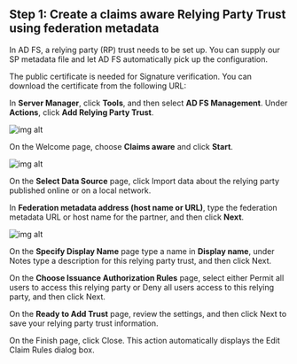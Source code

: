 ## Step 1: Create a claims aware Relying Party Trust using federation metadata

In AD FS, a relying party (RP) trust needs to be set up. You can supply our SP metadata file and let AD FS automatically pick up the configuration.

<div className='flex flex-col gap-4'>
  <div>
    <InputWithCopyButton text={spMetadataUrl} label='Federation metadata URL' />
  </div>
</div>

The public certificate is needed for Signature verification. You can download the certificate from the following URL:

<div className='flex flex-col gap-4'>
  <div>
    <InputWithCopyButton text={publicCertUrl} label='Public certificate' />
  </div>
</div>

<AdvancedSPConfigLink />

In **Server Manager**, click **Tools**, and then select **AD FS Management**. Under **Actions**, click **Add Relying Party Trust**.

![img alt](https://cdn.boxyhq.com/docs/sso/providers/adfs/addtrust1.png)

On the Welcome page, choose **Claims aware** and click **Start**.

![img alt](https://cdn.boxyhq.com/docs/sso/providers/adfs/addtrust2.png)

On the **Select Data Source** page, click Import data about the relying party published online or on a local network.

In **Federation metadata address (host name or URL)**, type the federation metadata URL or host name for the partner, and then click **Next**.

![img alt](https://cdn.boxyhq.com/docs/sso/providers/adfs/addtrust12.png)

On the **Specify Display Name** page type a name in **Display name**, under Notes type a description for this relying party trust, and then click Next.

On the **Choose Issuance Authorization Rules** page, select either Permit all users to access this relying party or Deny all users access to this relying party, and then click Next.

On the **Ready to Add Trust** page, review the settings, and then click Next to save your relying party trust information.

On the Finish page, click Close. This action automatically displays the Edit Claim Rules dialog box.

<Footer />
